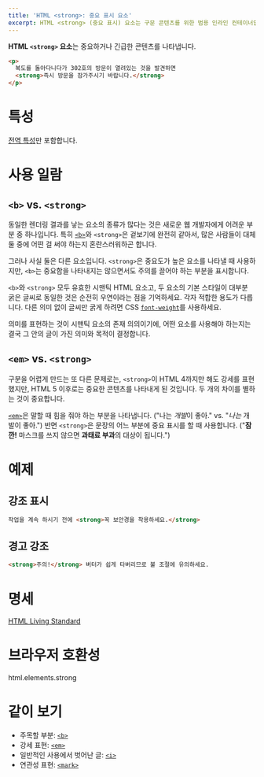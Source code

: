 ```yaml
---
title: 'HTML <strong>: 중요 표시 요소'
excerpt: HTML <strong> (중요 표시) 요소는 구문 콘텐츠를 위한 범용 인라인 컨테이너입니다.
---
```


**HTML `<strong>` 요소**는 중요하거나 긴급한 콘텐츠를 나타냅니다.

<HTMLDemo height={80}>

```html
<p>
  복도를 돌아다니다가 302호의 방문이 열려있는 것을 발견하면
  <strong>즉시 방문을 잠가주시기 바랍니다.</strong>
</p>
```

</HTMLDemo>

# 특성

[전역 특성](/docs/Web/HTML/Global_attributes)만 포함합니다.

# 사용 일람

## `<b>` vs. `<strong>`

동일한 렌더링 결과를 낳는 요소의 종류가 많다는 것은 새로운 웹 개발자에게 어려운 부분 중 하나입니다. 특히 [`<b>`](./b)와 `<strong>`은 겉보기에 완전히 같아서, 많은 사람들이 대체 둘 중에 어떤 걸 써야 하는지 혼란스러워하곤 합니다.

그러나 사실 둘은 다른 요소입니다. `<strong>`은 중요도가 높은 요소를 나타낼 때 사용하지만, `<b>`는 중요함을 나타내지는 않으면서도 주의를 끌어야 하는 부분을 표시합니다.

`<b>`와 `<strong>` 모두 유효한 시맨틱 HTML 요소고, 두 요소의 기본 스타일이 대부분 굵은 글씨로 동일한 것은 순전히 우연이라는 점을 기억하세요. 각자 적합한 용도가 다릅니다. 다른 의미 없이 글씨만 굵게 하려면 CSS [`font-weight`](https://developer.mozilla.org/ko/docs/Web/CSS/font-weight)를 사용하세요.

의미를 표현하는 것이 시맨틱 요소의 존재 의의이기에, 어떤 요소를 사용해야 하는지는 결국 그 안의 글이 가진 의미와 목적이 결정합니다.

## `<em>` vs. `<strong>`

구분을 어렵게 만드는 또 다른 문제로는, `<strong>`이 HTML 4까지만 해도 강세를 표현했지만, HTML 5 이후로는 중요한 콘텐츠를 나타내게 된 것입니다. 두 개의 차이를 별하는 것이 중요합니다.

[`<em>`](./em)은 말할 때 힘을 줘야 하는 부분을 나타냅니다. ("나는 <em>개발</em>이 좋아." vs. "<em>나는</em> 개발이 좋아.") 반면 `<strong>`은 문장의 어느 부분에 중요 표시를 할 때 사용합니다. ("<strong>잠깐!</strong> 마스크를 쓰지 않으면 <strong>과태료 부과</strong>의 대상이 됩니다.")

# 예제

## 강조 표시

```html name=first
작업을 계속 하시기 전에 <strong>꼭 보안경을 착용하세요.</strong>
```

<LiveExample name="first" height={20} />

## 경고 강조

```html name=second
<strong>주의!</strong> 버터가 쉽게 타버리므로 불 조절에 유의하세요.
```

<LiveExample name="second" height={20} />

# 명세

[HTML Living Standard](https://html.spec.whatwg.org/multipage/text-level-semantics.html#the-strong-element)

# 브라우저 호환성

<BrowserCompat>html.elements.strong</BrowserCompat>

# 같이 보기

- 주목할 부분: [`<b>`](./b)
- 강세 표현: [`<em>`](./em)
- 일반적인 사용에서 벗어난 글: [`<i>`](./i)
- 연관성 표현: [`<mark>`](./mark)
